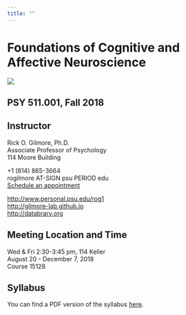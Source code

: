 ```yaml
---
title: ""
---
```


# Foundations of Cognitive and Affective Neuroscience

<img src="https://woodgatesview.files.wordpress.com/2013/05/brain-dead.jpg?w=274&h=300"/>

## PSY 511.001, Fall 2018

## Instructor

Rick O. Gilmore, Ph.D.</br>
Associate Professor of Psychology</br>
114 Moore Building</br>

+1 (814) 865-3664</br>
rogilmore AT-SIGN psu PERIOD edu</br>
[Schedule an appointment](http://doodle.com/rickgilmore)</br>

[http://www.personal.psu.edu/rog1](http://www.personal.psu.edu/rog1)</br>
[http://gilmore-lab.github.io](http://gilmore-lab.github.io)</br>
[http://databrary.org](http://databrary.org)

## Meeting Location and Time

Wed & Fri 2:30-3:45 pm, 114 Keller</br>
August 20 - December 7, 2018</br>
Course 15128</br>

## Syllabus

You can find a PDF version of the syllabus [here](psy-511-2018-fall-gilmore-syllabus.pdf).